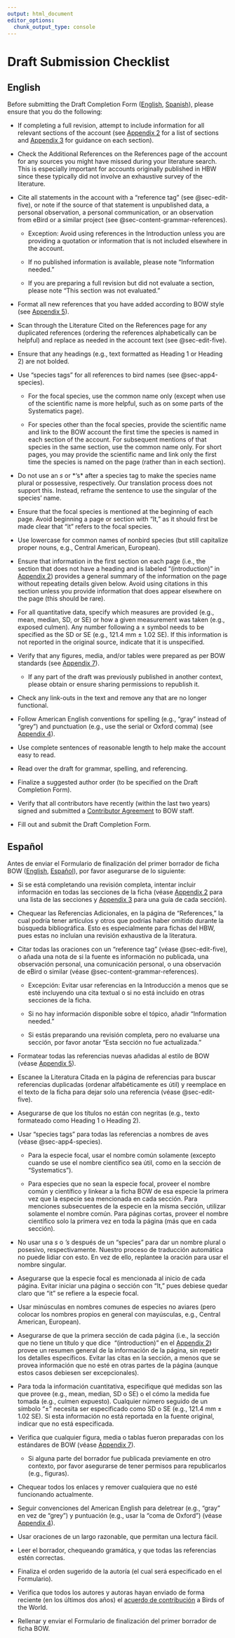```yaml
---
output: html_document
editor_options: 
  chunk_output_type: console
---
```


# Draft Submission Checklist {#sec-checklist .unnumbered}

## English {#sec-checklist-en}

Before submitting the Draft Completion Form ([English](https://forms.gle/e6uTR5E8Z5aXXc9n6), [Spanish](https://forms.gle/4e3PifYqvKrbQ1tV8)), please ensure that you do the following:

-   If completing a full revision, attempt to include information for all relevant sections of the account (see [Appendix 2](https://birds-of-the-world.github.io/birds-of-the-world/app2.html) for a list of sections and [Appendix 3](https://birds-of-the-world.github.io/birds-of-the-world/app3.html) for guidance on each section).

-   Check the Additional References on the References page of the account for any sources you might have missed during your literature search. This is especially important for accounts originally published in HBW since these typically did not involve an exhaustive survey of the literature.

-   Cite all statements in the account with a “reference tag” (see @sec-edit-five), or note if the source of that statement is unpublished data, a personal observation, a personal communication, or an observation from eBird or a similar project (see @sec-content-grammar-references).

    -   Exception: Avoid using references in the Introduction unless you are providing a quotation or information that is not included elsewhere in the account.

    -   If no published information is available, please note “Information needed.”

    -   If you are preparing a full revision but did not evaluate a section, please note “This section was not evaluated.”

-   Format all new references that you have added according to BOW style (see [Appendix 5](https://birds-of-the-world.github.io/birds-of-the-world/app5.html)). 

-   Scan through the Literature Cited on the References page for any duplicated references (ordering the references alphabetically can be helpful) and replace as needed in the account text (see @sec-edit-five).

-   Ensure that any headings (e.g., text formatted as Heading 1 or Heading 2) are not bolded.

-   Use “species tags” for all references to bird names (see @sec-app4-species).

    -   For the focal species, use the common name only (except when use of the scientific name is more helpful, such as on some parts of the Systematics page).

    -   For species other than the focal species, provide the scientific name and link to the BOW account the first time the species is named in each section of the account. For subsequent mentions of that species in the same section, use the common name only. For short pages, you may provide the scientific name and link only the first time the species is named on the page (rather than in each section).

-   Do not use an *s* or *‘s* after a species tag to make the species name plural or possessive, respectively. Our translation process does not support this. Instead, reframe the sentence to use the singular of the species’ name.

-   Ensure that the focal species is mentioned at the beginning of each page. Avoid beginning a page or section with “It,” as it should first be made clear that “it” refers to the focal species.

-   Use lowercase for common names of nonbird species (but still capitalize proper nouns, e.g., Central American, European).

-   Ensure that information in the first section on each page (i.e., the section that does not have a heading and is labeled “(introduction)” in [Appendix 2](https://birds-of-the-world.github.io/birds-of-the-world/app2.html)) provides a general summary of the information on the page without repeating details given below. Avoid using citations in this section unless you provide information that does appear elsewhere on the page (this should be rare).

-   For all quantitative data, specify which measures are provided (e.g., mean, median, SD, or SE) or how a given measurement was taken (e.g., exposed culmen). Any number following a ± symbol needs to be specified as the SD or SE (e.g., 121.4 mm ± 1.02 SE). If this information is not reported in the original source, indicate that it is unspecified.

-   Verify that any figures, media, and/or tables were prepared as per BOW standards (see [Appendix 7](https://birds-of-the-world.github.io/birds-of-the-world/app7.html)).

    -   If any part of the draft was previously published in another context, please obtain or ensure sharing permissions to republish it.

-   Check any link-outs in the text and remove any that are no longer functional.

-   Follow American English conventions for spelling (e.g., "gray" instead of "grey") and punctuation (e.g., use the serial or Oxford comma) (see [Appendix 4](https://birds-of-the-world.github.io/birds-of-the-world/app4.html)).

-   Use complete sentences of reasonable length to help make the account easy to read.

-   Read over the draft for grammar, spelling, and referencing.

-   Finalize a suggested author order (to be specified on the Draft Completion Form).

-   Verify that all contributors have recently (within the last two years) signed and submitted a [Contributor Agreement](https://drive.google.com/file/d/1Arz8mqAamqQFlIfV2zNJFQbbB5Y0D4Ug/view?usp=sharing) to BOW staff.

-   Fill out and submit the Draft Completion Form.

## Español {#sec-checklist-es}

Antes de enviar el Formulario de finalización del primer borrador de ficha BOW ([English](https://forms.gle/e6uTR5E8Z5aXXc9n6), [Español](https://forms.gle/4e3PifYqvKrbQ1tV8)), por favor asegurarse de lo siguiente:

-   Si se está completando una revisión completa, intentar incluir información en todas las secciones de la ficha (véase [Appendix 2](https://birds-of-the-world.github.io/birds-of-the-world/app2.html) para una lista de las secciones y [Appendix 3](https://birds-of-the-world.github.io/birds-of-the-world/app3.html) para una guía de cada sección).

-   Chequear las Referencias Adicionales, en la página de “References,” la cual podría tener artículos y otros que podrías haber omitido durante la búsqueda bibliográfica. Esto es especialmente para fichas del HBW, pues estas no incluían una revisión exhaustiva de la literatura.

-   Citar todas las oraciones con un “reference tag” (véase @sec-edit-five), o añada una nota de si la fuente es información no publicada, una observación personal, una comunicación personal, o una observación de eBird o similar (véase @sec-content-grammar-references).

    -   Excepción: Evitar usar referencias en la Introducción a menos que se esté incluyendo una cita textual o si no está incluido en otras secciones de la ficha.

    -   Si no hay información disponible sobre el tópico, añadir “Information needed.”

    -   Si estás preparando una revisión completa, pero no evaluarse una sección, por favor anotar “Esta sección no fue actualizada.”

-   Formatear todas las referencias nuevas añadidas al estilo de BOW (véase [Appendix 5](https://birds-of-the-world.github.io/birds-of-the-world/app5.html)). 

-   Escanee la Literatura Citada en la página de referencias para buscar referencias duplicadas (ordenar alfabéticamente es útil) y reemplace en el texto de la ficha para dejar solo una referencia (véase @sec-edit-five).

-   Asegurarse de que los títulos no están con negritas (e.g., texto formateado como Heading 1 o Heading 2).

-   Usar “species tags” para todas las referencias a nombres de aves (véase @sec-app4-species).

    -   Para la especie focal, usar el nombre común solamente (excepto cuando se use el nombre científico sea útil, como en la sección de “Systematics”).

    -   Para especies que no sean la especie focal, proveer el nombre común y científico y linkear a la ficha BOW de esa especie la primera vez que la especie sea mencionada en cada sección. Para menciones subsecuentes de la especie en la misma sección, utilizar solamente el nombre común. Para páginas cortas, proveer el nombre científico solo la primera vez en toda la página (más que en cada sección).

-   No usar una *s* o *‘s* después de un “species” para dar un nombre plural o posesivo, respectivamente. Nuestro proceso de traducción automática no puede lidiar con esto. En vez de ello, replantee la oración para usar el nombre singular.

-   Asegurarse que la especie focal es mencionada al inicio de cada página. Evitar iniciar una página o sección con “It,” pues debiese quedar claro que “it” se refiere a la especie focal.

-   Usar minúsculas en nombres comunes de especies no aviares (pero colocar los nombres propios en general con mayúsculas, e.g., Central American, European).

-   Asegurarse de que la primera sección de cada página (i.e., la sección que no tiene un título y que dice  “(introduction)” en el [Appendix 2](https://birds-of-the-world.github.io/birds-of-the-world/app2.html)) provee un resumen general de la información de la página, sin repetir los detalles específicos. Evitar las citas en la sección, a menos que se provea información que no esté en otras partes de la página (aunque estos casos debiesen ser excepcionales).

-   Para toda la información cuantitativa, especifique qué medidas son las que provee (e.g., mean, median, SD o SE) o el cómo la medida fue tomada (e.g., culmen expuesto). Cualquier número seguido de un símbolo “±” necesita ser especificado como SD o SE (e.g., 121.4 mm ± 1.02 SE). Si esta información no está reportada en la fuente original, indicar que no está especificada.

-   Verifica que cualquier figura, media o tablas fueron preparadas con los estándares de BOW (véase [Appendix 7](https://birds-of-the-world.github.io/birds-of-the-world/app7.html)). 

    -   Si alguna parte del borrador fue publicada previamente en otro contexto, por favor asegurarse de tener permisos para republicarlos (e.g., figuras).

-   Chequear todos los enlaces y remover cualquiera que no esté funcionando actualmente.

-   Seguir convenciones del American English para deletrear (e.g., "gray" en vez de "grey") y puntuación (e.g., usar la “coma de Oxford”) (véase [Appendix 4](https://birds-of-the-world.github.io/birds-of-the-world/app4.html)).

-   Usar oraciones de un largo razonable, que permitan una lectura fácil.

-   Leer el borrador, chequeando gramática, y que todas las referencias estén correctas.

-   Finaliza el orden sugerido de la autoría (el cual será especificado en el Formulario).

-   Verifica que todos los autores y autoras hayan enviado de forma reciente (en los últimos dos años) el [acuerdo de contribución](https://drive.google.com/file/d/1Arz8mqAamqQFlIfV2zNJFQbbB5Y0D4Ug/view?usp=sharing) a Birds of the World.

-   Rellenar y enviar el Formulario de finalización del primer borrador de ficha BOW.